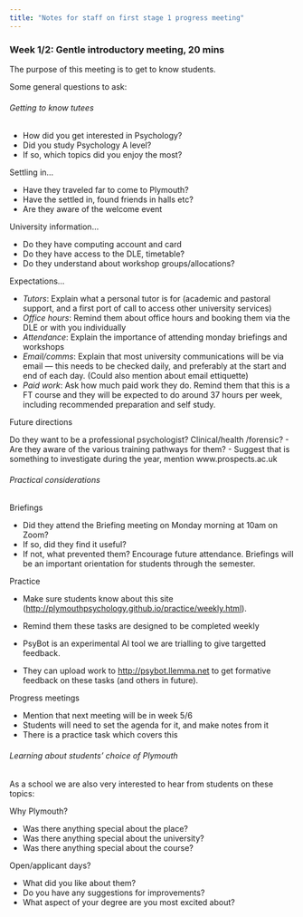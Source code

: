 ```yaml
---
title: "Notes for staff on first stage 1 progress meeting"
---
```




### Week 1/2: Gentle introductory meeting, 20 mins

The purpose of this meeting is to get to know students.

Some general questions to ask:


######  Getting to know tutees

- How did you get interested in Psychology?
- Did you study Psychology A level?
- If so, which topics did you enjoy the most?


Settling in...

- Have they traveled far to come to Plymouth?
- Have the settled in, found friends in halls etc?
- Are they aware of the welcome event

University information...

- Do they have computing account and card
- Do they have access to the DLE, timetable? 
- Do they understand about workshop groups/allocations?


Expectations...

- *Tutors*: Explain what a personal tutor is for (academic and pastoral support, and a first port of call to access other university services)
- *Office hours*: Remind them about office hours and booking them via the DLE or with you individually
- *Attendance*: Explain the importance of attending monday briefings and workshops
- *Email/comms*: Explain that most university communications will be via email — this needs to be checked daily, and preferably at the start and end of each day. (Could also mention about email ettiquette)
- *Paid work*: Ask how much paid work they do. Remind them that this is a FT course and they will be expected to do around 37 hours per week, including recommended preparation and self study. 


Future directions

Do they want to be a professional psychologist? Clinical/health
/forensic?
- Are they aware of the various training pathways for them? 
- Suggest that is something to investigate during the year, mention www.prospects.ac.uk


###### Practical considerations

Briefings

- Did they attend the Briefing meeting on Monday morning at 10am on Zoom?
- If so, did they find it useful?
- If not, what prevented them? Encourage future attendance. Briefings will be an important orientation for students through the semester.


Practice

- Make sure students know about this site (<http://plymouthpsychology.github.io/practice/weekly.html>).

- Remind them these tasks are designed to be completed weekly

- PsyBot is an experimental AI tool we are trialling to give targetted feedback.

- They can upload work to <http://psybot.llemma.net> to get formative feedback on these tasks (and others in future).


Progress meetings

- Mention that next meeting will be in week 5/6
- Students will need to set the agenda for it, and make notes from it
- There is a practice task which covers this


###### Learning about students' choice of Plymouth

As a school we are also very interested to hear from students on these topics:

Why Plymouth? 

- Was there anything special about the place?
- Was there anything special about the university?
- Was there anything special about the course?

Open/applicant days?

- What did you like about them?
- Do you have any suggestions for improvements? 
- What aspect of your degree are you most excited about? 





